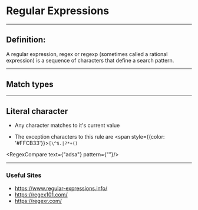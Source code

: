 

# Regular Expressions
---

<Wrapper>

## Definition:

A regular expression, regex or regexp (sometimes called a rational expression) is a sequence of characters that define a search pattern.

</Wrapper>

---

## Match types

---

<Wrapper>


## Literal character

- Any character matches to it's current value

- The exception characters to this rule are <span style={{color: '#FFCB33'}}>`[\^$.|?*+()`</span>

<RegexCompare text={"adsa"} pattern={""}/>

</Wrapper>

---

### Useful Sites
- https://www.regular-expressions.info/
- https://regex101.com/
- https://regexr.com/